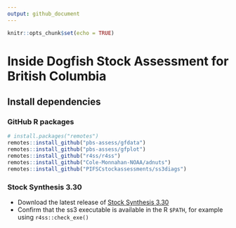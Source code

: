 ```yaml
---
output: github_document
---
```


```r
knitr::opts_chunk$set(echo = TRUE)
```

<!-- README.md is generated from README.Rmd. Please edit that file -->

# Inside Dogfish Stock Assessment for British Columbia

## Install dependencies

### GitHub R packages

```r
# install.packages("remotes")
remotes::install_github("pbs-assess/gfdata")
remotes::install_github("pbs-assess/gfplot")
remotes::install_github("r4ss/r4ss")
remotes::install_github("Cole-Monnahan-NOAA/adnuts")
remotes::install_github("PIFSCstockassessments/ss3diags")
```

### Stock Synthesis 3.30

- Download the latest release of [Stock Synthesis 3.30](https://github.com/nmfs-ost/ss3-source-code?tab=readme-ov-file)
- Confirm that the ss3 executable is available in the R `$PATH`, for example using `r4ss::check_exe()`
